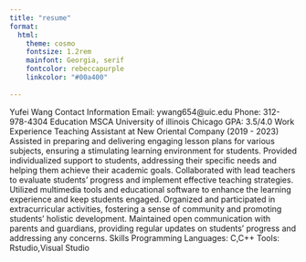 ```yaml
---
title: "resume"
format:
  html:
    theme: cosmo
    fontsize: 1.2rem
    mainfont: Georgia, serif
    fontcolor: rebeccapurple
    linkcolor: "#00a400"
    
---
```

Yufei Wang
Contact Information
Email: ywang654@uic.edu
Phone: 312-978-4304
Education
MSCA
University of illinois Chicago
GPA: 3.5/4.0
Work Experience
Teaching Assistant at New Oriental Company (2019 - 2023)
Assisted in preparing and delivering engaging lesson plans for various subjects, ensuring a stimulating learning environment for students.
Provided individualized support to students, addressing their specific needs and helping them achieve their academic goals.
Collaborated with lead teachers to evaluate students’ progress and implement effective teaching strategies.
Utilized multimedia tools and educational software to enhance the learning experience and keep students engaged.
Organized and participated in extracurricular activities, fostering a sense of community and promoting students’ holistic development.
Maintained open communication with parents and guardians, providing regular updates on students’ progress and addressing any concerns.
Skills
Programming Languages: C,C++
Tools: Rstudio,Visual Studio